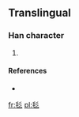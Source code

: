 ==Translingual==

===Han character===
{{Han char|rn=82|rad=毛|as=03|sn=7|four=|canj=竹山竹竹竹 (HUHHH)}}

# {{defn|Han|sort=毛03}}

====References====
* {{Han ref|kx=0592.061|hdz=31995.061|uh=6BDD|ud=27613}}

[[fr:毝]]
[[pl:毝]]